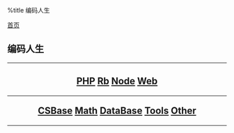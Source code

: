 %title 编码人生

[[../index|首页]]
==编码人生==
----
<center>
<h2>
[[php/index|PHP]]
[[ruby/index|Rb]]
[[node/index|Node]]
[[web/index|Web]]
----
[[csbase/index|CSBase]]
[[math/index|Math]]
[[database/index|DataBase]]
[[tools/index|Tools]]
[[other/index|Other]]
</h2>
</center>
----
